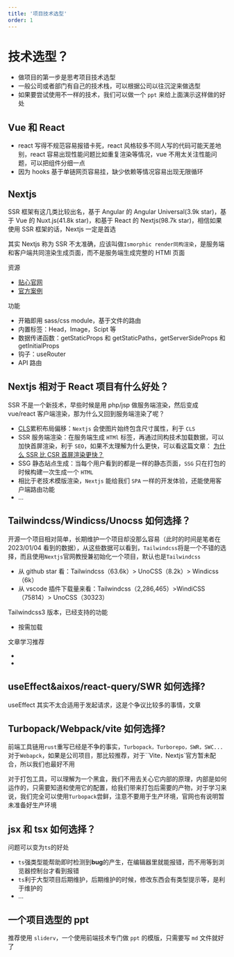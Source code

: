 ```yaml
---
title: '项目技术选型'
order: 1
---
```


# 技术选型？

- 做项目的第一步是思考项目技术选型
- 一般公司或者部门有自己的技术栈，可以根据公司以往沉淀来做选型
- 如果要尝试使用不一样的技术，我们可以做一个 `ppt` 来给上面演示这样做的好处

## Vue 和 React

- react 写得不规范容易报错卡死，react 风格较多不同人写的代码可能天差地别，react 容易出现性能问题比如重复渲染等情况，vue 不用太关注性能问题，可以把组件分细一点
- 因为 hooks 基于单链网页容易挂，缺少依赖等情况容易出现无限循环

## Nextjs

SSR 框架有这几类比较出名，基于 Angular 的 Angular Universal(3.9k star)，基于 Vue 的 Nuxt.js(41.8k star)，和基于 React 的 Nextjs(98.7k star)，相信如果使用 SSR 框架的话，Nextjs 一定是首选

其实 Nextjs 称为 SSR 不太准确，应该叫做`Ismorphic render同构渲染`，是服务端和客户端共同渲染生成页面，而不是服务端生成完整的 HTMl 页面

资源

- [贴心官网](https://nextjs.org/)
- [官方案例](https://github.com/vercel/next.js/tree/canary/examples)

功能

- 开箱即用 sass/css module，基于文件的路由
- 内置标签：Head，Image，Scipt 等
- 数据传递函数：getStaticProps 和 getStaticPaths，getServerSideProps 和 getInitialProps
- 钩子：useRouter
- API 路由

## Nextjs 相对于 React 项目有什么好处？

SSR 不是一个新技术，早些时候是用 php/jsp 做服务端渲染，然后变成 vue/react 客户端渲染，那为什么又回到服务端渲染了呢？

- [CLS](https://web.dev/cls/)累积布局偏移：`Nextjs` 会使图片始终包含尺寸属性，利于 `CLS`
- SSR 服务端渲染：在服务端生成 `HTMl` 标签，再通过同构技术加载数据，可以加快首屏渲染，利于 `SEO`，如果不太理解为什么更快，可以看这篇文章： [为什么 SSR 比 CSR 首屏渲染更快？](https://baidu.com)
- SSG 静态站点生成：当每个用户看到的都是一样的静态页面，`SSG` 只在打包的时候构建一次生成一个 `HTML`
- 相比于老技术模版渲染，`Nextjs` 能给我们 `SPA` 一样的开发体验，还能使用客户端路由功能
- ...

## Tailwindcss/Windicss/Unocss 如何选择？

开源一个项目相对简单，长期维护一个项目却没那么容易（此时的时间是笔者在 2023/01/04 看到的数据），从这些数据可以看到，`Tailwindcss`将是一个不错的选择，而且使用`Nextjs`官网教授兼初始化一个项目，默认也是`Tailwindcss`

- 从 github star 看：Tailwindcss（63.6k）> UnoCSS（8.2k）> Windicss（6k）
- 从 vscode 插件下载量来看：Tailwindcss（2,286,465）>WindiCSS（75814）> UnoCSS（30323）

Tailwindcss3 版本，已经支持的功能

- 按需加载

文章学习推荐

-
-

## useEffect&aixos/react-query/SWR 如何选择?

useEffect 其实不太合适用于发起请求，这是个争议比较多的事情，文章

## Turbopack/Webpack/vite 如何选择?

前端工具链用`rust`重写已经是不争的事实，`Turbopack，Turborepo，SWR，SWC...`
对于`Webapck`，如果是公司项目，那比较推荐，对于``Vite`，`Nextjs`官方暂未配合，所以我们也最好不用

对于打包工具，可以理解为一个黑盒，我们不用去关心它内部的原理，内部是如何运作的，只需要知道和使用它的配置，给我们带来打包后需要的产物，对于学习来说，我们完全可以使用`Turbopack`尝鲜，注意不要用于生产环境，官网也有说明暂未准备好生产环境

## jsx 和 tsx 如何选择？

问题可以变为`ts`的好处

- `ts`强类型能帮助即时检测到**bug**的产生，在编辑器里就能报错，而不用等到浏览器控制台才看到报错
- `ts`利于大型项目后期维护，后期维护的时候，修改东西会有类型提示等，是利于维护的
- ...

## 一个项目选型的 ppt

推荐使用 `sliderv`，一个使用前端技术专门做 `ppt` 的模版，只需要写 `md` 文件就好了
